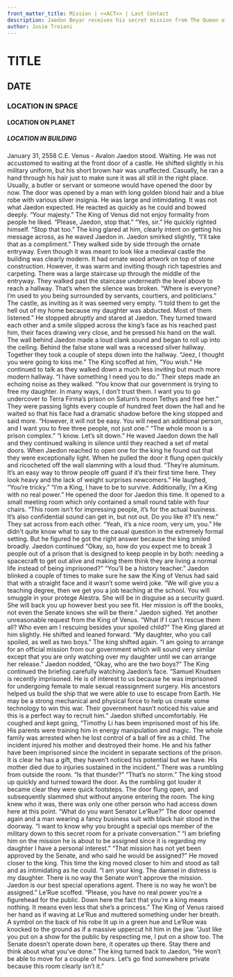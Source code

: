 ```yaml
---
front_matter_title: Mission | <<ACT>> | Last Contact
description: Jaedon Beyar receives his secret mission from The Queen of Venus.
author: Josie Troiani
---
```

# TITLE

## DATE

### LOCATION IN SPACE

#### LOCATION ON PLANET

##### LOCATION IN BUILDING

January 31, 2558 C.E.
Venus - Avalon
Jaedon stood. Waiting. He was not accustomed to waiting at the front door of a castle. He shifted slightly in his military uniform, but his short brown hair was unaffected. Casually, he ran a hand through his hair just to make sure it was all still in the right place. Usually, a butler or servant or someone would have opened the door by now. The door was opened by a man with long golden blond hair and a blue robe with various silver insignia. He was large and intimidating. It was not what Jaedon expected. He reacted as quickly as he could and bowed deeply. “Your majesty.”
The King of Venus did not enjoy formality from people he liked. “Please, Jaedon, stop that.”
“Yes, sir.” He quickly righted himself.
“Stop that too.” The king glared at him, clearly intent on getting his message across, as he waved Jaedon in.
Jaedon smirked slightly, “I’ll take that as a compliment.” They walked side by side through the ornate entryway. Even though it was meant to look like a medieval castle the building was clearly modern. It had ornate wood artwork on top of stone construction. However, it was warm and inviting though rich tapestries and carpeting. There was a large staircase up through the middle of the entryway. They walked past the staircase underneath the level above to reach a hallway. That’s when the silence was broken.
“Where is everyone? I’m used to you being surrounded by servants, courtiers, and politicians.” The castle, as inviting as it was seemed very empty.
“I told them to get the hell out of my home because my daughter was abducted. Most of them listened.” He stopped abruptly and stared at Jaedon. They turned toward each other and a smile slipped across the king’s face as his reached past him, their faces drawing very close, and he pressed his hand on the wall.
The wall behind Jaedon made a loud clank sound and began to roll up into the ceiling. Behind the false stone wall was a recessed silver hallway. Together they took a couple of steps down into the hallway. “Jeez, I thought you were going to kiss me.”
The King scoffed at him, “You wish.” He continued to talk as they walked down a much less inviting but much more modern hallway. “I have something I need you to do.” Their steps made an echoing noise as they walked. “You know that our government is trying to free my daughter. In many ways, I don’t trust them. I want you to go undercover to Terra Firma’s prison on Saturn’s moon Tethys and free her.” They were passing lights every couple of hundred feet down the hall and he waited so that his face had a dramatic shadow before the king stopped and said more. “However, it will not be easy. You will need an additional person, and I want you to free three people, not just one.”
“The whole moon is a prison complex.”
“I know. Let’s sit down.” He waved Jaedon down the hall and they continued walking in silence until they reached a set of metal doors. When Jaedon reached to open one for the king he found out that they were exceptionally light. When he pulled the door it flung open quickly and ricocheted off the wall slamming with a loud thud.
“They’re aluminum. It’s an easy way to throw people off guard if it’s their first time here. They look heavy and the lack of weight surprises newcomers.”
He laughed, “You’re tricky.”
“I’m a King, I have to be to survive. Additionally, I’m a King with no real power.” He opened the door for Jaedon this time. It opened to a small meeting room which only contained a small round table with four chairs. “This room isn’t for impressing people, it’s for the actual business. It’s also confidential sound can get in, but not out. Do you like it? It’s new.”
They sat across from each other. “Yeah, it’s a nice room, very um, you.” He didn’t quite know what to say to the casual question in the extremely formal setting. But he figured he got the right answer because the king smiled broadly. Jaedon continued “Okay, so, how do you expect me to break 3 people out of a prison that is designed to keep people in by both: needing a spacecraft to get out alive and making them think they are living a normal life instead of being imprisoned?”
“You’ll be a history teacher.” Jaedon blinked a couple of times to make sure he saw the King of Venus had said that with a straight face and it wasn’t some weird joke. “We will give you a teaching degree, then we get you a job teaching at the school. You will smuggle in your protege Alestra. She will be in disguise as a security guard. She will back you up however best you see fit. Her mission is off the books, not even the Senate knows she will be there.”
Jaedon sighed. Yet another unreasonable request from the King of Venus. “What if I can’t rescue them all? Who even am I rescuing besides your spoiled child?”
The King glared at him slightly. He shifted and leaned forward. “My daughter, who you call spoiled, as well as two boys.” The king shifted again. “I am going to arrange for an official mission from our government which will sound very similar except that you are only watching over my daughter until we can arrange her release.”
Jaedon nodded, “Okay, who are the two boys?”
The King continued the briefing carefully watching Jaedon’s face. “Samuel Knudsen is recently imprisoned. He is of interest to us because he was imprisoned for undergoing female to male sexual reassignment surgery. His ancestors helped us build the ship that we were able to use to escape from Earth. He may be a strong mechanical and physical force to help us create some technology to win this war. Their government hasn’t noticed his value and this is a perfect way to recruit him.” Jaedon shifted uncomfortably.
He coughed and kept going, “Timothy Li has been imprisoned most of his life. His parents were training him in energy manipulation and magic. The whole family was arrested when he lost control of a ball of fire as a child. The incident injured his mother and destroyed their home. He and his father have been imprisoned since the incident in separate sections of the prison. It is clear he has a gift, they haven’t noticed his potential but we have. His mother died due to injuries sustained in the incident.”
There was a rumbling from outside the room. “Is that thunder?”
“That’s no storm.” The king stood up quickly and turned toward the door. As the rumbling got louder it became clear they were quick footsteps. The door flung open, and subsequently slammed shut without anyone entering the room. The king knew who it was, there was only one other person who had access down here at this point. “What do you want Senator Le’Rue?”
The door opened again and a man wearing a fancy business suit with black hair stood in the doorway. “I want to know why you brought a special ops member of the military down to this secret room for a private conversation.”
“I am briefing him on the mission he is about to be assigned since it is regarding my daughter I have a personal interest.”
“That mission has not yet been approved by the Senate, and who said he would be assigned?” He moved closer to the king.
This time the king moved closer to him and stood as tall and as intimidating as he could. “I am your king. The damsel in distress is my daughter. There is no way the Senate won’t approve the mission. Jaedon is our best special operations agent. There is no way he won’t be assigned.”
Le’Rue scoffed. “Please, you have no real power you’re a figurehead for the public. Down here the fact that you’re a king means nothing. It means even less that she’s a princess.”
The King of Venus raised her hand as if waving at Le’Rue and muttered something under her breath. A symbol on the back of his robe lit up in a green hue and Le’Rue was knocked to the ground as if a massive uppercut hit him in the jaw. “Just like you put on a show for the public by respecting me, I put on a show too. The Senate doesn’t operate down here, it operates up there. Stay there and think about what you’ve done.” The king turned back to Jaedon, “He won’t be able to move for a couple of hours. Let’s go find somewhere private because this room clearly isn’t it.”
